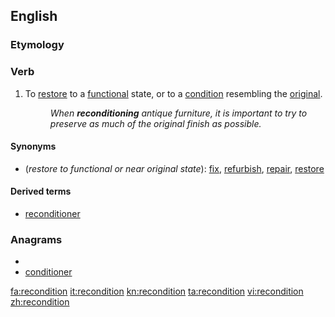 ==English==

===Etymology===

{{prefix|re|condition}}

===Verb===
{{en-verb}}

# To [[restore]] to a [[functional]] state, or to a [[condition]] resembling the [[original]].
#:''When '''reconditioning''' antique furniture, it is important to try to preserve as much of the original finish as possible.''

====Synonyms====
*(''restore to functional or near original state''): [[fix]], [[refurbish]], [[repair]], [[restore]]

====Derived terms====
*[[reconditioner]]

===Anagrams===
* {{alphagram|cdeiinnoort}}
* [[conditioner#English|conditioner]]

[[fa:recondition]]
[[it:recondition]]
[[kn:recondition]]
[[ta:recondition]]
[[vi:recondition]]
[[zh:recondition]]